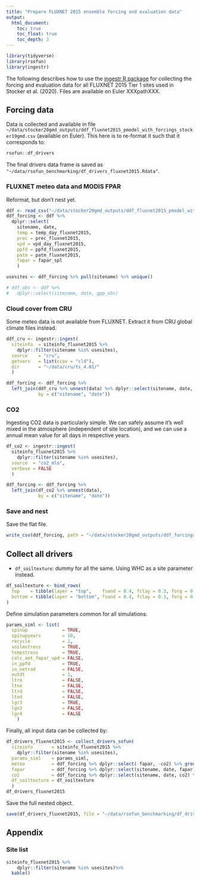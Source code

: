 ```yaml
---
title: "Prepare FLUXNET 2015 ensemble forcing and evaluation data"
output:
  html_document:
    toc: true
    toc_float: true
    toc_depth: 3
---
```


```r
library(tidyverse)
library(rsofun)
library(ingestr)
```

The following describes how to use the [ingestr R package ](https://stineb.github.io/ingestr/) for collecting the forcing and evaluation data for all FLUXNET 2015 Tier 1 sites used in Stocker et al. (2020). Files are available on Euler XXXpathXXX.

## Forcing data

Data is collected and available in file `~/data/stocker20gmd_outputs/ddf_fluxnet2015_pmodel_with_forcings_stocker19gmd.csv` (available on Euler). This here is to re-format it such that it corresponds to:
```r
rsofun::df_drivers
```

The final drivers data frame is saved as `"~/data/rsofun_benchmarking/df_drivers_fluxnet2015.Rdata"`.


### FLUXNET meteo data and MODIS FPAR

Reformat, but don't nest yet.
```r
ddf <- read_csv("~/data/stocker20gmd_outputs/ddf_fluxnet2015_pmodel_with_forcings_stocker19gmd.csv")
ddf_forcing <- ddf %>%
  dplyr::select(
    sitename, date, 
    temp = temp_day_fluxnet2015, 
    prec = prec_fluxnet2015, 
    vpd = vpd_day_fluxnet2015, 
    ppfd = ppfd_fluxnet2015, 
    patm = patm_fluxnet2015,
    fapar = fapar_spl
    )

usesites <- ddf_forcing %>% pull(sitename) %>% unique()

# ddf_obs <- ddf %>% 
#   dplyr::select(sitename, date, gpp_obs)
```


### Cloud cover from CRU

Some meteo data is not available from FLUXNET. Extract it from CRU global climate files instead.
```r
ddf_cru <- ingestr::ingest(
  siteinfo  = siteinfo_fluxnet2015 %>% 
    dplyr::filter(sitename %in% usesites),
  source    = "cru",
  getvars   = list(ccov = "cld"),
  dir       = "~/data/cru/ts_4.01/"
  )
```

```r
ddf_forcing <- ddf_forcing %>% 
  left_join(ddf_cru %>% unnest(data) %>% dplyr::select(sitename, date, ccov),
            by = c("sitename", "date"))
```

### CO2

Ingesting CO2 data is particularly simple. We can safely assume it's well mixed in the atmosphere (independent of site location), and we can use a annual mean value for all days in respective years.  
```r
df_co2 <- ingestr::ingest(
  siteinfo_fluxnet2015 %>% 
    dplyr::filter(sitename %in% usesites),
  source  = "co2_mlo",
  verbose = FALSE
  )

ddf_forcing <- ddf_forcing %>% 
  left_join(df_co2 %>% unnest(data),
            by = c("sitename", "date"))
```

### Save and nest

Save the flat file.
```r
write_csv(ddf_forcing, path = "~/data/stocker20gmd_outputs/ddf_forcings_stocker19gmd.csv")
```

## Collect all drivers

- `df_soiltexture`: dummy for all the same. Using WHC as a site parameter instead.
```r
df_soiltexture <- bind_rows(
  top    = tibble(layer = "top",    fsand = 0.4, fclay = 0.3, forg = 0.1, fgravel = 0.1),
  bottom = tibble(layer = "bottom", fsand = 0.4, fclay = 0.3, forg = 0.1, fgravel = 0.1)
)
```

Define simulation parameters common for all simulations:
```r
params_siml <- list(
  spinup             = TRUE,
  spinupyears        = 10,
  recycle            = 1,
  soilmstress        = TRUE,
  tempstress         = TRUE,
  calc_aet_fapar_vpd = FALSE,
  in_ppfd            = TRUE,
  in_netrad          = FALSE,
  outdt              = 1,
  ltre               = FALSE,
  ltne               = FALSE,
  ltrd               = FALSE,
  ltnd               = FALSE,
  lgr3               = TRUE,
  lgn3               = FALSE,
  lgr4               = FALSE
	)
```

Finally, all input data can be collected by:
```r
df_drivers_fluxnet2015 <- collect_drivers_sofun( 
  siteinfo       = siteinfo_fluxnet2015 %>% 
    dplyr::filter(sitename %in% usesites),
  params_siml    = params_siml,
  meteo          = ddf_forcing %>% dplyr::select(-fapar, -co2) %>% group_by(sitename) %>% nest(), 
  fapar          = ddf_forcing %>% dplyr::select(sitename, date, fapar) %>% group_by(sitename) %>% nest(),
  co2            = ddf_forcing %>% dplyr::select(sitename, date, co2) %>% group_by(sitename) %>% nest(),
  df_soiltexture = df_soiltexture
  )
df_drivers_fluxnet2015
```

Save the full nested object.
```r
save(df_drivers_fluxnet2015, file = "~/data/rsofun_benchmarking/df_drivers_fluxnet2015.Rdata")
```


## Appendix

### Site list

```r
siteinfo_fluxnet2015 %>% 
    dplyr::filter(sitename %in% usesites)%>% 
  kable()
```